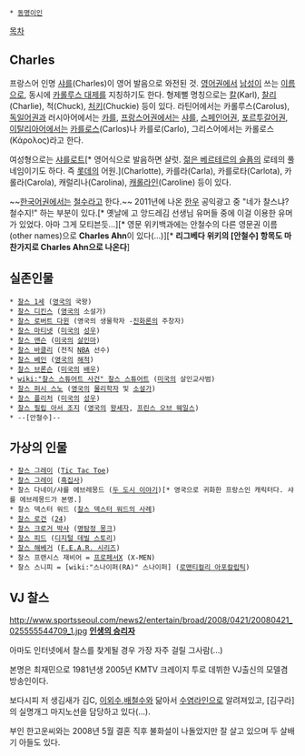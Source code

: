  * [[동명이인]]

[[목차]]
== Charles ==
프랑스어 인명 [[샤를]](Charles)이 영어 발음으로 와전된 것. [[영어]]권에서 [[남성]]이 쓰는 [[이름]]으로, 동시에 [[카롤루스 대제]]를 지칭하기도 한다. 형제뻘 명칭으로는 [[칼]](Karl), [[찰리]](Charlie), 척(Chuck), [[처키]](Chuckie) 등이 있다. 라틴어에서는 카롤루스(Carolus), [[독일어]]권과 러시아어에서는 [[카를]], [[프랑스어]]권에서는 [[샤를]], [[스페인어]]권, [[포르투갈어]]권, [[이탈리아어]]에서는 [[카를로스]](Carlos)나 카를로(Carlo), 그리스어에서는 카롤로스(Κάρολος)라고 한다.

여성형으로는 [[샤를로트]][* 영어식으로 발음하면 샬럿. [[젊은 베르테르의 슬픔]]의 로테의 풀 네임이기도 하다. 즉 [[롯데]]의 어원.](Charlotte), 카를라(Carla), 카를로타(Carlota), 카롤라(Carola), 캐럴리나(Carolina), [[캐롤라인]](Caroline) 등이 있다.

~~[[한국어]]권에서는 [[철수]]라고 한다.~~ 2011년에 나온 [[한우]] 공익광고 중 "네가 찰스냐? 철수지!" 하는 부분이 있다.[* 옛날에 고 앙드레김 선생님 유머들 중에 이걸 이용한 유머가 있었다. 아마 그게 모티븐듯...][* 영문 위키백과에는 안철수의 다른 영문권 이름(other names)으로 '''Charles Ahn'''이 있다(...)][* '''리그베다 위키의 [안철수] 항목도 마찬가지로 Charles Ahn으로 나온다''']

== 실존인물 ==
 * [[찰스 1세]] ([[영국]]의 국왕)
 * [[찰스 디킨스]] ([[영국]]의 소설가)
 * [[찰스 로버트 다윈]] (영국의 생물학자 -[[진화론]]의 주창자)
 * [[찰스 마티넷]] ([[미국]]의 [[성우]])
 * [[찰스 맨슨]] ([[미국]]의 [[살인마]])
 * [[찰스 바클리]] (전직 [[NBA]] 선수)
 * [[찰스 베인]] ([[영국]]의 [[해적]])
 * [[찰스 브론슨]] ([[미국]]의 [[배우]])
 * [[wiki:"찰스 스튜어트 사건" 찰스 스튜어트]] ([[미국]]의 살인교사범)
 * [[찰스 퍼시 스노]] ([[영국]]의 [[물리학자]] 및 [[소설가]])
 * [[찰스 플리처]] ([[미국]]의 [[성우]])
 * [[찰스 필립 아서 조지]] ([[영국]]의 [[왕세자]], [[프린스 오브 웨일스]])
 * --[안철수]--
== 가상의 인물 ==
 * [[찰스 그레이]] ([[Tic Tac Toe]])
 * [[찰스 그레이(흑집사)|찰스 그레이]] ([[흑집사]])
 * 찰스 다네이/샤를 에브레몽드 ([[두 도시 이야기]])[* 영국으로 귀화한 프랑스인 캐릭터다. 샤를 에브레몽드가 본명.]
 * 찰스 덱스터 워드 ([[찰스 덱스터 워드의 사례]])
 * [[찰스 로건]] ([[24]])
 * [[찰스 크로거 박사]] ([[명탐정 몽크]])
 * [[찰스 피드]] ([[디지털 데빌 스토리]])
 * [[찰스 해베거]] ([[F.E.A.R. 시리즈]])
 * 찰스 프랜시스 재비어 = [[프로페서X]] (X-MEN)
 * 찰스 스니피 = [wiki:"스나이퍼(RA)" 스나이퍼] ([[로맨티컬리 아포칼립틱]])
== VJ 찰스 ==
http://www.sportsseoul.com/news2/entertain/broad/2008/0421/20080421_025555544709_1.jpg
'''[[인생의 승리자]]'''

아마도 인터넷에서 찰스를 찾게될 경우 가장 자주 걸릴 그사람(...)

본명은 최재민으로 1981년생 2005년 KMTV 크레이지 투로 데뷔한 VJ출신의 모델겸 방송인이다.

보다시피 저 생김새가 김C, [[이외수]],[[배철수]]와 닮아서 [[수염]]라인으로 알려져있고, [김구라]의 실명개그 마지노선을 담당하고 있다(...).

부인 한고운씨와는 2008년 5월 결혼 직후 불화설이 나돌았지만 잘 살고 있으며 두 살배기 아들도 있다.
